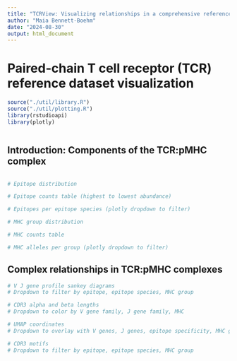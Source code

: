 ```yaml
---
title: "TCRView: Visualizing relationships in a comprehensive reference dataset of paired-chain T cell receptor sequences and epitope specificities"
author: "Maia Bennett-Boehm"
date: "2024-08-30"
output: html_document
---
```


# Paired-chain T cell receptor (TCR) reference dataset visualization

```r
source("./util/library.R")
source("./util/plotting.R")
library(rstudioapi)
library(plotly)
```

```r



```

## Introduction: Components of the TCR:pMHC complex

```r



```



```r

# Epitope distribution

# Epitope counts table (highest to lowest abundance)

# Epitopes per epitope species (plotly dropdown to filter)


```


```r

# MHC group distribution

# MHC counts table

# MHC alleles per group (plotly dropdown to filter)


```


## Complex relationships in TCR:pMHC complexes

```r

# V J gene profile sankey diagrams
# Dropdown to filter by epitope, epitope species, MHC group

```


```r

# CDR3 alpha and beta lengths
# Dropdown to color by V gene family, J gene family, MHC


```


```r

# UMAP coordinates 
# Dropdown to overlay with V genes, J genes, epitope specificity, MHC group


```


```r

# CDR3 motifs 
# Dropdown to filter by epitope, epitope species, MHC group

```